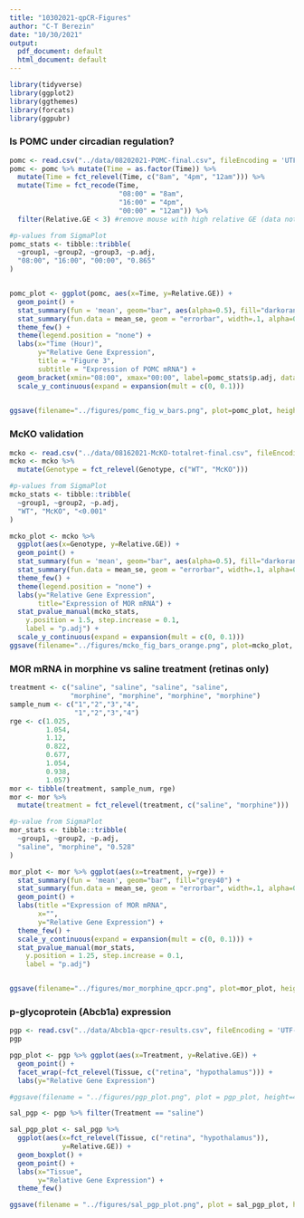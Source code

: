 ---
title: "10302021-qpCR-Figures"
author: "C-T Berezin"
date: "10/30/2021"
output:
  pdf_document: default
  html_document: default
---

```{r}
library(tidyverse)
library(ggplot2)
library(ggthemes)
library(forcats)
library(ggpubr)
```

### Is POMC under circadian regulation? 


```{r pomc}
pomc <- read.csv("../data/08202021-POMC-final.csv", fileEncoding = 'UTF-8-BOM')
pomc <- pomc %>% mutate(Time = as.factor(Time)) %>% 
  mutate(Time = fct_relevel(Time, c("8am", "4pm", "12am"))) %>%
  mutate(Time = fct_recode(Time,
                           "08:00" = "8am",
                           "16:00" = "4pm",
                           "00:00" = "12am")) %>% 
  filter(Relative.GE < 3) #remove mouse with high relative GE (data not normal)

#p-values from SigmaPlot
pomc_stats <- tibble::tribble(
  ~group1, ~group2, ~group3, ~p.adj,
  "08:00", "16:00", "00:00", "0.865"
)


pomc_plot <- ggplot(pomc, aes(x=Time, y=Relative.GE)) +
  geom_point() +
  stat_summary(fun = 'mean', geom="bar", aes(alpha=0.5), fill="darkorange") +
  stat_summary(fun.data = mean_se, geom = "errorbar", width=.1, alpha=0.5) +
  theme_few() +
  theme(legend.position = "none") +
  labs(x="Time (Hour)",
       y="Relative Gene Expression",
       title = "Figure 3",
       subtitle = "Expression of POMC mRNA") +
  geom_bracket(xmin="08:00", xmax="00:00", label=pomc_stats$p.adj, data=pomc_stats, y.position=2.5) +
  scale_y_continuous(expand = expansion(mult = c(0, 0.1)))
  

ggsave(filename="../figures/pomc_fig_w_bars.png", plot=pomc_plot, height=3, width=3)
```


### McKO validation

```{r mcko}
mcko <- read.csv("../data/08162021-McKO-totalret-final.csv", fileEncoding = 'UTF-8-BOM')
mcko <- mcko %>% 
  mutate(Genotype = fct_relevel(Genotype, c("WT", "McKO")))

#p-values from SigmaPlot
mcko_stats <- tibble::tribble(
  ~group1, ~group2, ~p.adj,
  "WT", "McKO", "<0.001"
)

mcko_plot <- mcko %>% 
  ggplot(aes(x=Genotype, y=Relative.GE)) +
  geom_point() +
  stat_summary(fun = 'mean', geom="bar", aes(alpha=0.5), fill="darkorange") +
  stat_summary(fun.data = mean_se, geom = "errorbar", width=.1, alpha=0.5) +
  theme_few() +
  theme(legend.position = "none") +
  labs(y="Relative Gene Expression",
       title="Expression of MOR mRNA") +
  stat_pvalue_manual(mcko_stats,
    y.position = 1.5, step.increase = 0.1,
    label = "p.adj") +
  scale_y_continuous(expand = expansion(mult = c(0, 0.1)))
ggsave(filename="../figures/mcko_fig_bars_orange.png", plot=mcko_plot, height=4, width=3)
```

### MOR mRNA in morphine vs saline treatment (retinas only)

```{r mor morphine}
treatment <- c("saline", "saline", "saline", "saline",
               "morphine", "morphine", "morphine", "morphine")
sample_num <- c("1","2","3","4",
                "1","2","3","4")
rge <- c(1.025,
         1.054,
         1.12,
         0.822,
         0.677,
         1.054,
         0.938,
         1.057)
mor <- tibble(treatment, sample_num, rge)
mor <- mor %>% 
  mutate(treatment = fct_relevel(treatment, c("saline", "morphine")))

#p-value from SigmaPlot
mor_stats <- tibble::tribble(
  ~group1, ~group2, ~p.adj,
  "saline", "morphine", "0.528"
)

mor_plot <- mor %>% ggplot(aes(x=treatment, y=rge)) +
  stat_summary(fun = 'mean', geom="bar", fill="grey40") +
  stat_summary(fun.data = mean_se, geom = "errorbar", width=.1, alpha=0.5) +
  geom_point() +
  labs(title ="Expression of MOR mRNA",
       x="",
       y="Relative Gene Expression") +
  theme_few() +
  scale_y_continuous(expand = expansion(mult = c(0, 0.1))) +
  stat_pvalue_manual(mor_stats,
    y.position = 1.25, step.increase = 0.1,
    label = "p.adj")


ggsave(filename="../figures/mor_morphine_qpcr.png", plot=mor_plot, height=4, width=3)
```

### p-glycoprotein (Abcb1a) expression

```{r}
pgp <- read.csv("../data/Abcb1a-qpcr-results.csv", fileEncoding = 'UTF-8-BOM')
pgp

pgp_plot <- pgp %>% ggplot(aes(x=Treatment, y=Relative.GE)) +
  geom_point() +
  facet_wrap(~fct_relevel(Tissue, c("retina", "hypothalamus"))) +
  labs(y="Relative Gene Expression")

#ggsave(filename = "../figures/pgp_plot.png", plot = pgp_plot, height=4, width=6)

sal_pgp <- pgp %>% filter(Treatment == "saline")

sal_pgp_plot <- sal_pgp %>%
  ggplot(aes(x=fct_relevel(Tissue, c("retina", "hypothalamus")),
             y=Relative.GE)) +
  geom_boxplot() +
  geom_point() +
  labs(x="Tissue",
       y="Relative Gene Expression") +
  theme_few()

ggsave(filename = "../figures/sal_pgp_plot.png", plot = sal_pgp_plot, height=4, width=3)
```

